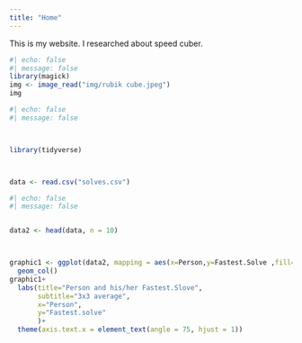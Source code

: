 ```yaml
---
title: "Home"
---
```



This is my website. I researched about speed cuber.


```r
#| echo: false
#| message: false
library(magick)
img <- image_read("img/rubik cube.jpeg")
img
```


```r
#| echo: false  
#| message: false



library(tidyverse)



data <- read.csv("solves.csv")
```

```r
#| echo: false  
#| message: false


data2 <- head(data, n = 10)



graphic1 <- ggplot(data2, mapping = aes(x=Person,y=Fastest.Solve ,fill=Country)) +
  geom_col()
graphic1+
  labs(title="Person and his/her Fastest.Slove",
       subtitle="3x3 average",
       x="Person",
       y="Fastest.solve"
       )+
  theme(axis.text.x = element_text(angle = 75, hjust = 1))

```
